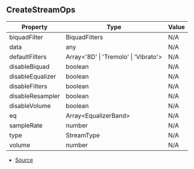 ## CreateStreamOps

| Property | Type | Value |
| ----------- | ----------- | ----------- |
| biquadFilter | BiquadFilters | N/A |
| data | any | N/A |
| defaultFilters | Array\<'8D' \| 'Tremolo' \| 'Vibrato'> | N/A |
| disableBiquad | boolean | N/A |
| disableEqualizer | boolean | N/A |
| disableFilters | boolean | N/A |
| disableResampler | boolean | N/A |
| disableVolume | boolean | N/A |
| eq | Array\<EqualizerBand> | N/A |
| sampleRate | number | N/A |
| type | StreamType | N/A |
| volume | number | N/A |


- [Source](https://github.com/Androz2091/discord-player/blob/e2a9cfc/packages/discord-player/src/VoiceInterface/StreamDispatcher.ts#L24)